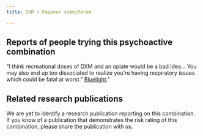 ---
title: DXM + Papaver somnifarem

---

## Reports of people trying this psychoactive combination

"I think recreational doses of DXM and an opiate would be a bad idea... You may also end up too dissociated to realize you're having respiratory issues which could be fatal at worst." [Bluelight](https://bluelight.org/xf/threads/dxm-opiates.612220/)."

## Related research publications

We are yet to identify a research publication reporting on this combination. If you know of a publication that demonstrates the risk rating of this combination, please share the publication with us.



